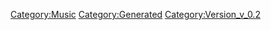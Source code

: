 {{Music
 |Name=INFORMATION HIGH
 |ID=95
 |Cov=93
 |Cd=25
 |Nam=92
 |Div=92
 |Ma=4
 |SerieId=5
 |SerieLogoId=10
 |WavId=93
 |VariationId=0
 |Dsc=92
 |Strt=10
 |ValkyrieBattle=1
 |ValkyrieIntro=1
 |ValkyrieIntroSky=1
 |DivaSolo=1
 |DivaMulti=1
 |Exp=4
 |OfficialName=INFORMATION HIGH
 |VocalName=SHARON APPLE
 |Description=作品：マクロスプラス<br /><br />歌手：SHARON APPLE<br /><br />作詞：DAI＆KEN=GO→<br />作曲：CMJK
 |StoryTitle=（仮）
 |StoryDesc=（仮）
 |BuyURL=http://recochoku.jp/song/S21997125/single?ds=1004652917
 |BannerId=0
 |AnmStoreURL=
}}
[[Category:Music]]
[[Category:Generated]]
[[Category:Version_v_0.2]]
